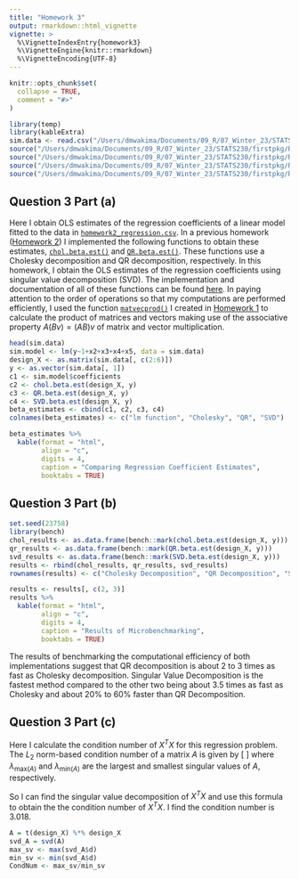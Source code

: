 ```yaml
---
title: "Homework 3"
output: rmarkdown::html_vignette
vignette: >
  %\VignetteIndexEntry{homework3}
  %\VignetteEngine{knitr::rmarkdown}
  %\VignetteEncoding{UTF-8}
---
```


```r
knitr::opts_chunk$set(
  collapse = TRUE,
  comment = "#>"
)
```

```r
library(temp)
library(kableExtra)
sim.data <- read.csv("/Users/dmwakima/Documents/09_R/07_Winter_23/STATS230/firstpkg/homework2_regression.csv")
source("/Users/dmwakima/Documents/09_R/07_Winter_23/STATS230/firstpkg/R/matvecprod.R")
source("/Users/dmwakima/Documents/09_R/07_Winter_23/STATS230/firstpkg/R/chol.beta.est.R")
source("/Users/dmwakima/Documents/09_R/07_Winter_23/STATS230/firstpkg/R/QR.beta.est.R")
source("/Users/dmwakima/Documents/09_R/07_Winter_23/STATS230/firstpkg/R/SVD.beta.est.R")
```

## Question 3 Part (a)

Here I obtain OLS estimates of the regression coefficients of a linear model fitted to the data in [`homework2_regression.csv`](https://github.com/miningroup/your-stat-230-r-package-davymwax/blob/3ca9ddc9b6319547c0b8852d1f079e9bada7e357/homework2_regression.csv). In a previous homework ([Homework 2](https://github.com/miningroup/your-stat-230-r-package-davymwax/blob/92549a9528772a3e311c8de17e180aeebb3213dd/vignettes/homework2.Rmd)) I implemented the following functions to obtain these estimates, [`chol.beta.est()`](https://github.com/miningroup/your-stat-230-r-package-davymwax/blob/3ca9ddc9b6319547c0b8852d1f079e9bada7e357/R/chol.beta.est.R) and [`QR.beta.est()`](https://github.com/miningroup/your-stat-230-r-package-davymwax/blob/3ca9ddc9b6319547c0b8852d1f079e9bada7e357/R/QR.beta.est.R). These functions use a Cholesky decomposition and QR decomposition, respectively. In this homework, I obtain the OLS estimates of the regression coefficients using singular value decomposition (SVD). The implementation and documentation of all of these functions can be found [here](https://github.com/miningroup/your-stat-230-r-package-davymwax/tree/main/man). In paying attention to the order of operations so that my computations are performed efficiently, I used the function [`matvecprod()`](https://github.com/miningroup/your-stat-230-r-package-davymwax/blob/3ca9ddc9b6319547c0b8852d1f079e9bada7e357/R/matvecprod.R) I created in [Homework 1](https://github.com/miningroup/your-stat-230-r-package-davymwax/blob/92549a9528772a3e311c8de17e180aeebb3213dd/vignettes/homework1.Rmd) to calculate the product of matrices and vectors making use of the associative property $A(Bv) = (AB)v$ of matrix and vector multiplication.

```r
head(sim.data)
sim.model <- lm(y~1+x2+x3+x4+x5, data = sim.data)
design_X <- as.matrix(sim.data[, c(2:6)])
y <- as.vector(sim.data[, 1])
c1 <- sim.model$coefficients
c2 <- chol.beta.est(design_X, y)
c3 <- QR.beta.est(design_X, y)
c4 <- SVD.beta.est(design_X, y)
beta_estimates <- cbind(c1, c2, c3, c4)
colnames(beta_estimates) <- c("lm function", "Cholesky", "QR", "SVD")
```


```r
beta_estimates %>%
  kable(format = "html",
        align = "c",
        digits = 4,
        caption = "Comparing Regression Coefficient Estimates",
        booktabs = TRUE)
```


## Question 3 Part (b)


```r
set.seed(23758)
library(bench)
chol_results <- as.data.frame(bench::mark(chol.beta.est(design_X, y)))
qr_results <- as.data.frame(bench::mark(QR.beta.est(design_X, y)))
svd_results <- as.data.frame(bench::mark(SVD.beta.est(design_X, y)))
results <- rbind(chol_results, qr_results, svd_results)
rownames(results) <- c("Cholesky Decomposition", "QR Decomposition", "Singular Value Decomposition")
```

```r
results <- results[, c(2, 3)]
results %>%
  kable(format = "html",
        align = "c",
        digits = 4,
        caption = "Results of Microbenchmarking",
        booktabs = TRUE)
```

The results of benchmarking the computational efficiency of both implementations suggest that QR decomposition is about 2 to 3 times as fast as Cholesky decomposition. Singular Value Decomposition is the fastest method compared to the other two being about 3.5 times as fast as Cholesky and about $20\%$ to $60\%$ faster than QR Decomposition.


## Question 3 Part (c)

Here I calculate the condition number of $X^{T}X$ for this regression problem.
The $L_{2}$ norm-based condition number of a matrix $A$ is given by 
\[
\frac{\lambda_{\text{max}}(A)}{\lambda_{\text{min}}}
\]
where $\lambda_{\text{max}(A)}$ and $\lambda_{\text{min}(A)}$ are the largest and smallest singular values of $A$, respectively.

So I can find the singular value decomposition of $X^{T}X$ and use this formula to obtain the the condition number of $X^{T}X$. I find the condition number is 3.018.

```r
A = t(design_X) %*% design_X
svd_A = svd(A)
max_sv <- max(svd_A$d)
min_sv <- min(svd_A$d)
CondNum <- max_sv/min_sv
```
